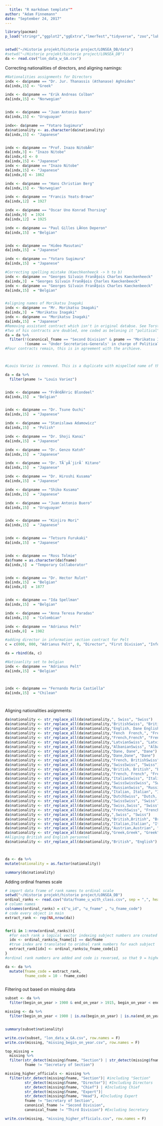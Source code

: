 ```yaml
---
  title: "R markdown template""
author: "Adam Finnemann"
date: "September 24, 2017"
---
```


```r

library(pacman)
p_load("stringr","ggplot2","ggExtra","lmerTest","tidyverse", "zoo","lubridate", "data.table")


setwd("~/Historie projekt/historie project/LONSEA_DB/data")
#setwd("~/Historie projekt/historie project/LONSEA_DB")
da <- read.csv("lon_data_w_GA.csv")

```



Correcting nationalities of directors, and aligning namings:
```r

#Nationalities assignments for Directors
indx <- da$pname == "Dr. Jur. Thanassis (Athanase) Aghnides"
da[indx,15] <- "Greek"

indx <- da$pname == "Erik Andreas Colban"
da[indx,15] <- "Norwegian"


indx <- da$pname == "Juan Antonio Buero"
da[indx,15] <- "Uruguayan"

indx<- da$pname == "Yotaro Sugimura"
da$nationality <- as.character(da$nationality)
da[indx,15] <- "Japanese"


indx <- da$pname == "Prof. Inazo NitobÃ©"
da[indx,3] <- "Inazo Nitobe"
da[indx,4] <- 0
da[indx,15] <- "Japanese"
indx <- da$pname == "Inazo Nitobe"
da[indx,15] <- "Japanese"
da[indx,8] <- 1862

indx <- da$pname == "Hans Christian Berg"
da[indx,15] <- "Norwegian"

indx <- da$pname == "Francis Yeats-Brown"
da[indx,12]  = 1927

indx <- da$pname == "Oscar Uno Konrad Thorsing"
da[indx,9]  = 1924
da[indx,12]  = 1925

indx <- da$pname == "Paul Gilles LÃ©on Deperon"
da[indx,15]  = "Belgian"


indx <- da$pname == "Hideo Masutani"
da[indx,15]  = "Japanese"

indx <- da$pname == "Yotaro Sugimura"
da[indx,15]  = "Japanese"

#Correcting spelling mistake (Kaechkenheeck -> h to b)
indx <- da$pname == "Georges Silvain FranÃ§ois Charles Kaeckenheeck"
da[indx,3]  = "Georges Silvain FranÃ§ois Charles Kaeckenbeeck"
indx <- da$pname == "Georges Silvain FranÃ§ois Charles Kaeckenbeeck"
da[indx,15]  = "Belgian"


#aligning names of Morikatsu Inagaki
indx <- da$pname == "Mr. Morikatsu Imagaki"
da[indx,3]  = "Morikatsu Inagaki"
indx <- da$pname == "Morikatsu Inagaki"
da[indx,15]  = "Japanese"
#Removing assistant contract which isn't in original databse. See Torsten mail 1/02/2018
#Two of his contracts are doubled, one coded as beloning it "political" section, the other to "Under Secretaries-Generals' in charge of Political Section Office". Only poltiical section is kept
da = da %>%
  filter(!(canonical_fname == "Second Division" & pname == "Morikatsu Inagaki"),
         !(oname == "Under Secretaries-Generals' in charge of Political Section Office" & pname == "Morikatsu Inagaki"))
#Four contracts remain, this is in agreement with the archieve. 



#Louis Variez is removed. This is a duplicate with mispelled name of the contract of L. Varlez.

da = da %>% 
  filter(pname != "Louis Variez")


indx <- da$pname == "FrÃ©dÃ©ric Blondeel"
da[indx,15]  = "Belgian"


indx <- da$pname == "Dr. Tsune Ouchi"
da[indx,15]  = "Japanese"

indx <- da$pname == "Stanislawa Adamowicz"
da[indx,15]  = "Polish"

indx <- da$pname == "Dr. Shoji Kanai"
da[indx,15]  = "Japanese"

indx <- da$pname == "Dr. Genzo Katoh"
da[indx,15]  = "Japanese"

indx <- da$pname == "Dr. TÃ´yÃ´jirÃ´ Kitano"
da[indx,15]  = "Japanese"

indx <- da$pname == "Dr. Hiroshi Kusama"
da[indx,15]  = "Japanese"

indx <- da$pname == "Shiko Kusama"
da[indx,15]  = "Japanese"

indx <- da$pname == "Juan Antonio Buero"
da[indx,15]  = "Uruguayan"


indx <- da$pname == "Kinjiro Mori"
da[indx,15]  = "Japanese"


indx <- da$pname == "Tetsuro Furukaki"
da[indx,15]  = "Japanese"


indx <- da$pname == "Ross Tolmie"
da$fname = as.character(da$fname)
da[indx,5]  = "Temporary Collaborator"


indx <- da$pname == "Dr. Hector Rulot"
da[indx,15]  = "Belgian"
da[indx,8]  = 1877


indx <- da$pname == "Ida Spellman"
da[indx,15]  = "Belgian"

indx <- da$pname == "Anna Teresa Paradas"
da[indx,15]  = "Colombian"

indx <- da$pname == "Adrianus Pelt"
da[indx,8]  = 1982

#adding director in information section contract for Pelt
c = c(000, 000, "Adrianus Pelt", 0, "Director", "First Division", "Information Section", 1982, 1934,1,1,1940,12,31,"Belgian")

da = rbind(da, c)

#Natioanlity set to belgian
indx <- da$pname == "Adrianus Pelt"
da[indx,15]  = "Belgian"



indx <- da$pname == "Fernando Maria Castiella"
da[indx,15]  = "Chilean"




```


Aligning nationalities asignments:

```r
da$nationality <- str_replace_all(da$nationality,", Swiss", "Swiss")
da$nationality <- str_replace_all(da$nationality,"BritishSwiss", "British, Swiss")
da$nationality <- str_replace_all(da$nationality,"English, Dane English,", "English, Dane")
da$nationality <- str_replace_all(da$nationality,"Fench  French,", "French")
da$nationality <- str_replace_all(da$nationality,"French,French", "French")
da$nationality <- str_replace_all(da$nationality,"LatvianSwiss", "Latvian, Swiss")
da$nationality <- str_replace_all(da$nationality,"AlbanianSwiss", "Albanian, Swiss")
da$nationality <- str_replace_all(da$nationality,"Dane, Dane", "Dane")
da$nationality <- str_replace_all(da$nationality,"Dane,Dane", "Dane")
da$nationality <- str_replace_all(da$nationality,"French, BritishSwiss", "French, British, Swiss")
da$nationality <- str_replace_all(da$nationality,"SwissSwiss", "Swiss")
da$nationality <- str_replace_all(da$nationality,"British, British", "British")
da$nationality <- str_replace_all(da$nationality,"French, French", "French")
da$nationality <- str_replace_all(da$nationality,"ItalianSwiss", "Italian, Swiss")
da$nationality <- str_replace_all(da$nationality,"SwissSwissSwiss", "Swiss")
da$nationality <- str_replace_all(da$nationality,"RussianSwiss", "Russian, Swiss")
da$nationality <- str_replace_all(da$nationality,"Italian, Italian", "Italian")
da$nationality <- str_replace_all(da$nationality,"DutchSwiss", "Dutch, Swiss")
da$nationality <- str_replace_all(da$nationality,"SwissSwiss", "Swiss")
da$nationality <- str_replace_all(da$nationality,"Swiss,Swiss", "Swiss")
da$nationality <- str_replace_all(da$nationality,"FrenchSwiss", "French, Swiss")
da$nationality <- str_replace_all(da$nationality,",Swiss", "Swiss")
da$nationality <- str_replace_all(da$nationality,"British,British", "British")
da$nationality <- str_replace_all(da$nationality,"Italian,Italian", "Italian")
da$nationality <- str_replace_all(da$nationality,"Austrian,Austrian", "Austrian")
da$nationality <- str_replace_all(da$nationality,"Greek,Greek", "Greek")
#Aligning British and English personnel
da$nationality <- str_replace_all(da$nationality,"British", "English")



da <- da %>% 
mutate(nationality = as.factor(nationality))

summary(da$nationality)
```


Adding ordinal fnames scale
```r
# import data frame of rank names to ordinal scale
setwd("~/Historie projekt/historie project/LONSEA_DB")
ordinal_ranks <- read.csv("data/fname_u_with_class.csv", sep = ",", header = FALSE, stringsAsFactors = FALSE)# changed original category csv due to encoding
# column names
colnames(ordinal_ranks) = c("u_id", "u_fname" , "u_fname_code")
# code every object in main
extract_rank <- rep(NA,nrow(da))


for(i in 1:nrow(ordinal_ranks)){
  #for each rank a logical vector indexing subject numbers are created
  idx <- ordinal_ranks$u_fname[i] == da$fname
  #true index are translated to oridnal rank numbers for each subject
  extract_rank[idx] <- ordinal_ranks$u_fname_code[i]
}
#ordinal rank numbers are added and code is reversed, so that 9 = highest (directors etc) rank, and 1 = lowest (cleaners etc)

da <- da %>% 
  mutate(fname_code = extract_rank,
         fname_code = 10 - fname_code)



```


Filtering out based on missing data

```r
subset <- da %>%
  filter(begin_on_year > 1900 & end_on_year > 1915, begin_on_year < end_on_year)

missing <- da %>%
  filter(begin_on_year < 1900 | is.na(begin_on_year) | is.na(end_on_year) | end_on_year < 1915 |begin_on_year > end_on_year)


summary(subset$nationality)
```


```r
write.csv(subset, "lon_data_w_GA.csv", row.names = F)
write.csv(missing, "missing_begin_on_year.csv", row.names = F)

```

```r
top_missing = 
  missing %>% 
  filter(str_detect(missing$fname, "Section") | str_detect(missing$fname, "Director") | str_detect(missing$fname, "Chief") | str_detect(missing$fname, "Expert"),
         fname != "Secretary of Section")

missing_higher_officials <- missing %>% 
  filter(str_detect(missing$fname, "Section")| #including "Section"
         str_detect(missing$fname, "Director")| #Including Directors
         str_detect(missing$fname, "Chief") | #Including Chief
         str_detect(missing$fname, "Expert")|
         str_detect(missing$fname, "Head"), #Including Expert
         fname != "Secretary of Section",
         canonical_fname != "Second Division",
         canonical_fname != "Third Division") #Excluding Secretary

write.csv(missing, "missing_higher_officials.csv", row.names = F)
```

